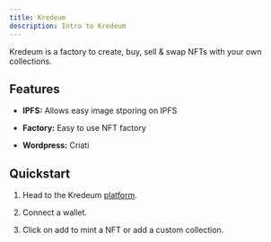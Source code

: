 ```yaml
---
title: Kredeum
description: Intro to Kredeum
---
```



Kredeum is a factory to create, buy, sell & swap NFTs with your own collections.

<CardGrid>
  <LinkCard title="Website" href="https://www.kredeum.com/" />
</CardGrid>


## Features

- **IPFS:** Allows easy image stporing on IPFS

- **Factory:** Easy to use NFT factory 

- **Wordpress:** Criati

## Quickstart

<Steps>

1. Head to the Kredeum [platform](https://app.kredeum.com/).

2. Connect a wallet.

3. Click on add to mint a NFT or add a custom collection.

</Steps>